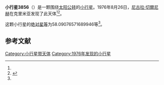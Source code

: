 {{Infobox planet
| bgcolour = #FFFFC0
| name = 3856 Lutskij
| symbol = 
| image = 
| caption = 
| discovery = yes
| discovery_ref = 
| discoverer = [[尼古拉·切爾尼赫|尼古拉·切爾尼赫]]
| discovery_site = [[克里米亚|克里米亚]] 
| discovered = 1976年8月26日
| designations = yes
| mp_name = 
| named_after = 
| alt_names = 1976 QX/ 1974 EB / 1976 SY / 1981 SB4 / 1986 RD3
| mp_category = [[主带小行星|主带小行星]]
| orbit_ref = <ref name="a">[http://ssd.jpl.nasa.gov/sbdb.cgi?sstr=3856 3856 Lutskij] {{Wayback|url=http://ssd.jpl.nasa.gov/sbdb.cgi?sstr=3856 |date=20200917203811 }}，小行星數據庫瀏覽器（JPL Small-Body Database Browser）－[[美国国家航空航天局|美国国家航空航天局]]喷气推进实验室</ref>
| epoch = 2456400.5 (2013年4月18日更新)
| aphelion = {{convert|3.045468744229379|AU|km|3|abbr=on|lk=out}}
| perihelion = {{convert|2.705000331388982|AU|km|3|abbr=on}}
| semimajor = {{convert|2.875234537809181|AU|km|3|abbr=on}}
| eccentricity = 0.059207068
| period = 1780.772096 [[日|日]]<br />4.88[[儒略年|儒略年]]
| avg_speed = 
| inclination = 1.446580991423237
| asc_node = 348.3809585916887
| mean_anomaly = 
| arg_peri = 58.09076571689946
| satellites = 
| physical_characteristics = yes
| dimensions = 
| mass = 
| density = 
| surface_grav = 
| escape_velocity = 
| sidereal_day = 
| axial_tilt = 
| pole_ecliptic_lat = 
| pole_ecliptic_lon = 
| albedo = 
| temperatures= 
| temp_name1 = 
| mean_temp_1 = 
| max_temp_1 = 
| temp_name2 = 
| max_temp_2 = 
| spectral_type = 
| abs_magnitude = 58.09076571689946
}}

'''小行星3856'''（{{lang-en|3856 Lutskij}}）是一颗围绕[[太阳|太阳]][[公转|公转]]的[[小行星|小行星]]。1976年8月26日，[[尼古拉·切爾尼赫|尼古拉·切爾尼赫]]在克里米亚发现了此天体<ref name="a" /><ref>{{cite news|title=小行星列表|url=http://cfa-www.harvard.edu/iau/lists/NumberedMPs.txt|accessdate=2013-07-08|newspaper=哈佛大学|archive-date=2008-05-17|archive-url=https://web.archive.org/web/20080517010638/http://cfa-www.harvard.edu/iau/lists/NumberedMPs.txt|dead-url=no}}</ref>。

这颗小行星的[[绝对星等|绝对星等]]为58.09076571689946等<ref name="a" />。

==参考文献==
{{reflist}}
{{Minor Planet Number|[[小行星3855|小行星3855]]|[[小行星3857|小行星3857]]}}

{{小天体}}

[[Category:小行星带天体|Category:小行星带天体]]
[[Category:1976年发现的小行星|Category:1976年发现的小行星]]

{{asteroid-stub}}